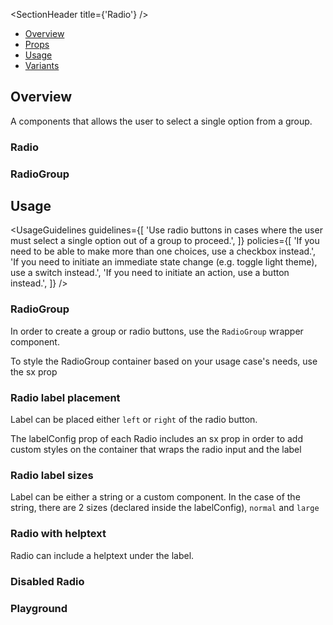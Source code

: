 
<Meta of={RadioStories} />

<SectionHeader title={'Radio'} />

- [Overview](#overview)
- [Props](#props)
- [Usage](#usage)
- [Variants](#variants)

## Overview

A components that allows the user to select a single option from a group.

<SubsectionHeader title="Props" />

### Radio

<ArgTypes of={Radio} />

### RadioGroup

<ArgTypes of={RadioGroup} />

## Usage

<UsageGuidelines
  guidelines={[
    'Use radio buttons in cases where the user must select a single option out of a group to proceed.',
  ]}
  policies={[
    'If you need to be able to make more than one choices, use a checkbox instead.',
    'If you need to initiate an immediate state change (e.g. toggle light theme), use a switch instead.',
    'If you need to initiate an action, use a button instead.',
  ]}
/>

<SubsectionHeader title="Variants" />

### RadioGroup

In order to create a group or radio buttons, use the `RadioGroup` wrapper component.

<Tip>To style the RadioGroup container based on your usage case's needs, use the sx prop</Tip>

<Canvas of={RadioStories.RadioGroupStory} />

### Radio label placement

Label can be placed either `left` or `right` of the radio button.

<Tip>
  The labelConfig prop of each Radio includes an sx prop in order to add custom styles on the
  container that wraps the radio input and the label
</Tip>

<Canvas of={RadioStories.RadioLabelPlacement} />

### Radio label sizes

Label can be either a string or a custom component. In the case of the string, there are 2 sizes (declared inside the labelConfig), `normal` and `large`

<Canvas of={RadioStories.RadioLabelSizes} />

### Radio with helptext

Radio can include a helptext under the label.

<Canvas of={RadioStories.RadioWithHelptext} />

### Disabled Radio

<Canvas of={RadioStories.DisabledRadio} />

### Playground

<Canvas of={RadioStories.Playground} />
